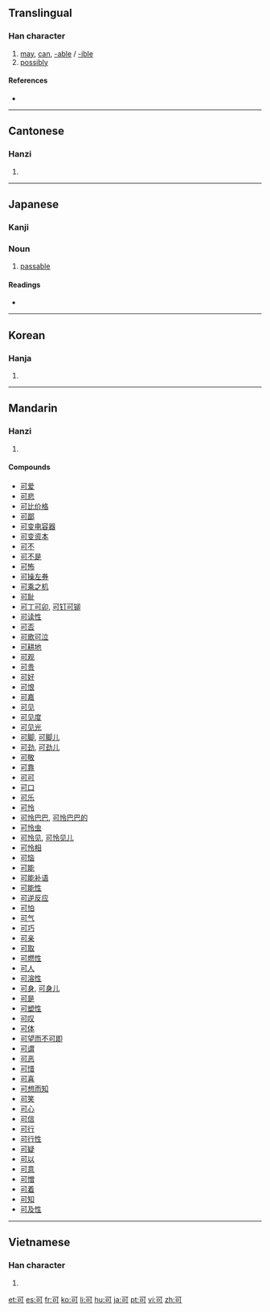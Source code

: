 ==Translingual==
{{stroke order|type=animate}}

===Han character===
{{Han char|rn=30|rad=口|as=02|sn=5|four=1062<sub>0</sub>|canj=一弓口 (MNR)|ids=⿹[[丁]][[口]]}}

# [[may]], [[can]], [[-able]] / [[-ible]]
# [[possibly]]

====References====
* {{Han ref|kx=0172.120|dkj=03245|dj=0383.070|hdz=10567.070|uh=53EF|ud=21487|bh=A569|bd=42345}}

----

==Cantonese==

===Hanzi===
{{yue-hanzi|jyut=|y=[[hak1]], [[ho2]]}}

# {{defn|Cantonese|sort=口02}}

----

==Japanese==

===Kanji===
{{ja-kanji|grade=5|rs=口02}}

===Noun===
{{ja-noun|k|hira=か|rom=ka}}

# [[passable]]

====Readings====
* {{ja-readings|on=[[か]] (ka), [[こく]] (koku)|kun=[[よい]] (yoi), [[べし]] (beshi), [[ばかり]] (bakari)}}

----

==Korean==

===Hanja===
{{ko-hanja|hangeul=[[가]], [[극]]|rv=ga, geuk|mr=ka, kŭk}}

# {{defn|Korean|sort=口02}}

----

==Mandarin==

===Hanzi===
{{cmn-hanzi|pin=[[kě]] ([[ke3]])|wg=[[k'o3|k'o<sup>3</sup>]]}}

# {{defn|Mandarin|sort=口02}}

====Compounds====
* [[可爱]]
* [[可悲]]
* [[可比价格]]
* [[可鄙]]
* [[可变电容器]]
* [[可变资本]]
* [[可不]]
* [[可不是]]
* [[可怖]]
* [[可操左券]]
* [[可乘之机]]
* [[可耻]]
* [[可丁可卯]], [[可钉可铆]]
* [[可读性]]
* [[可否]]
* [[可歌可泣]]
* [[可耕地]]
* [[可观]]
* [[可贵]]
* [[可好]]
* [[可恨]]
* [[可嘉]]
* [[可见]]
* [[可见度]]
* [[可见光]]
* [[可脚]], [[可脚儿]]
* [[可劲]], [[可劲儿]]
* [[可敬]]
* [[可靠]]
* [[可可]]
* [[可口]]
* [[可乐]]
* [[可怜]]
* [[可怜巴巴]], [[可怜巴巴的]]
* [[可怜虫]]
* [[可怜见]], [[可怜见儿]]
* [[可怜相]]
* [[可恼]]
* [[可能]]
* [[可能补语]]
* [[可能性]]
* [[可逆反应]]
* [[可怕]]
* [[可气]]
* [[可巧]]
* [[可亲]]
* [[可取]]
* [[可燃性]]
* [[可人]]
* [[可溶性]]
* [[可身]], [[可身儿]]
* [[可是]]
* [[可塑性]]
* [[可叹]]
* [[可体]]
* [[可望而不可即]]
* [[可谓]]
* [[可恶]]
* [[可惜]]
* [[可喜]]
* [[可想而知]]
* [[可笑]]
* [[可心]]
* [[可信]]
* [[可行]]
* [[可行性]]
* [[可疑]]
* [[可以]]
* [[可意]]
* [[可憎]]
* [[可着]]
* [[可知]]
* [[可及性]]

----

==Vietnamese==

===Han character===
{{vi-hantu|[[khả]], [[khá]]|rs=口02}}

# {{defn|Vietnamese|sort=口02}}

[[et:可]]
[[es:可]]
[[fr:可]]
[[ko:可]]
[[li:可]]
[[hu:可]]
[[ja:可]]
[[pt:可]]
[[vi:可]]
[[zh:可]]